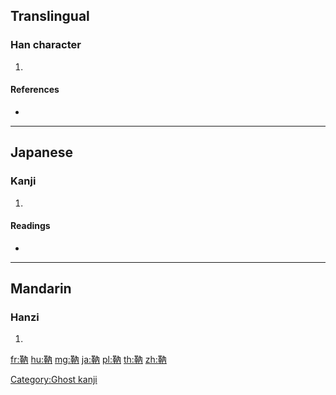 {{character info/new}}
==Translingual==

===Han character===
{{Han char|rn=177|rad=革|as=04|sn=13|four=|canj=TJOB|ids=⿰革内}}

# {{defn|Han|sort=革04}}

====References====
* {{Han ref|kx=1386.101|dkj=42747|hdz=74327.170|uh=9779|ud=38777}}

----

==Japanese==

===Kanji===
{{ja-kanji|grade=|rs=革04}}

# {{defn|lang=ja|sort=革04}}

====Readings====
* {{ja-readings|on=[[けつ]] (ketsu)|kun=}}

----

==Mandarin==

===Hanzi===
{{cmn-hanzi|pin=[[nà]] ([[na4]]), [[xiè]] ([[xie4]])|wg=na<sup>4</sup>, hsieh<sup>4</sup>}}

# {{defn|lang=cmn|sort=革04}}

[[Category:Ghost kanji]]

[[fr:靹]]
[[hu:靹]]
[[mg:靹]]
[[ja:靹]]
[[pl:靹]]
[[th:靹]]
[[zh:靹]]